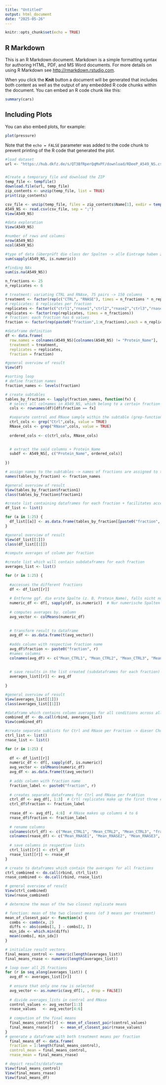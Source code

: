 ```yaml
---
title: "Untitled"
output: html_document
date: "2025-05-26"
---
```


```r
knitr::opts_chunk$set(echo = TRUE)
```

## R Markdown

This is an R Markdown document. Markdown is a simple formatting syntax for authoring HTML, PDF, and MS Word documents. For more details on using R Markdown see <http://rmarkdown.rstudio.com>.

When you click the **Knit** button a document will be generated that includes both content as well as the output of any embedded R code chunks within the document. You can embed an R code chunk like this:

```r
summary(cars)
```

## Including Plots

You can also embed plots, for example:

```r
plot(pressure)
```

Note that the `echo = FALSE` parameter was added to the code chunk to prevent printing of the R code that generated the plot.


```r
#load dataset
url <- "https://hub.dkfz.de/s/QT3BfRperQqMxPF/download/RDeeP_A549_NS.csv.zip"


#Create a temporary file and download the ZIP
temp_file <- tempfile()
download.file(url, temp_file)
zip_contents <- unzip(temp_file, list = TRUE)
print(zip_contents)

csv_file <- unzip(temp_file, files = zip_contents$Name[1], exdir = tempdir())
A549_NS <- read.csv(csv_file, sep = ";")
View(A549_NS)
```

```r
#data exploration
View(A549_NS)

#number of rows and columns
nrow(A549_NS)
ncol(A549_NS)

#type of data (überprüft die class der Spalten -> alle Eintrage haben zwangsweise dieselbe class)
sum(sapply(A549_NS, is.numeric))

#finding NAs
sum(is.na(A549_NS))
```



```r
n_fractions <- 25
n_replicates <- 6

# treatment: variating CTRL and RNAse, 75 pairs -> 150 columns 
treatment <- factor(rep(c("CTRL", "RNASE"), times = n_fractions * n_replicates/2))
# replicates: 6 replicates per fraction
replicates <- factor(c("ctrl1","rnase1","ctrl2","rnase2","ctrl3","rnase3"))
replicates <- factor(rep(replicates, times = n_fractions))
# fraction: each fraction has 6 values
fraction <- factor(rep(paste0("fraction",1:n_fractions),each = n_replicates)) 

```


```r
#dataframe definition
df <- data.frame(
  row.names = colnames(A549_NS)[colnames(A549_NS) != "Protein_Name"], 
  treatment = treatment, 
  replicates = replicates, 
  fraction = fraction)

#general overview of result
View(df)
```

```r
#sorting loop 
# define fraction names
fraction_names <- levels(fraction)

# create subtables
tables_by_fraction <- lapply(fraction_names, function(fx) {
  # select all colnames in A549_NS, which belong to a certain fraction
  cols <- rownames(df)[df$fraction == fx]

  #separate control and RNase sample within the subtable (grep-function searches for the word "Ctrl" or "RNase among the columnnames -> generally searches for textpatterns in vectors)
  ctrl_cols <- grep("Ctrl",cols, value = TRUE)
  RNase_cols <- grep("RNase",cols, value = TRUE)
  
  ordered_cols <- c(ctrl_cols, RNase_cols)

  
  # extract the said columns + Protein_Name
  subdf <- A549_NS[, c("Protein_Name", ordered_cols)]
  
})

# assign names to the subtables -> names of fractions are assigned to the different subtables in chronological order
names(tables_by_fraction) <- fraction_names

#general overview of result
View(tables_by_fraction$fraction1)
class(tables_by_fraction$fraction1)

```

```r
#create list containing dataframes for each fraction + facilitates access to different fractions
df_list <- list()

for (a in 1:25) {
  df_list[[a]] <- as.data.frame(tables_by_fraction[[paste0("fraction", a)]])
}

#general overview of result
View(df_list[[1]])
class(df_list[[1]])

```




```r
#compute averages of column per fraction

#create list which will contain subdataframes for each fraction
averages_list <- list()

for (r in 1:25) {
  
  #accesses the different fractions
  df <- df_list[[r]]  
  
  # Entferne ggf. die erste Spalte (z. B. Protein_Name), falls nicht numerisch
  numeric_df <- df[, sapply(df, is.numeric)]  # Nur numerische Spalten auswählen
  
  # computes averages by. column
  avg_vector <- colMeans(numeric_df)
  
  
  # transform result to dataframe
  avg_df <- as.data.frame(t(avg_vector))
  
  #adds column with respective fraction name
  avg_df$fraction <- paste0("fraction", r)
  #names columns
  colnames(avg_df) <- c("Mean_CTRL1", "Mean_CTRL2", "Mean_CTRL3", "Mean_RNASE1","Mean_RNASE2", "Mean_RNASE3")
  
  
  # save results in the list created (subdataframes for each fraction)
  averages_list[[r]] <- avg_df
  
}

#general overview of result
View(averages_list[[1]])
class(averages_list[[1]])

#dataframe which contains column averages for all conditions across all fractions
combined_df <- do.call(rbind, averages_list)
View(combined_df)

```

```r
#create separate sublists for Ctrl and RNase per Fraction -> dieser Chunk und der davor sind quasi dasselbe nur mit unterschiedlichem outcome (hier: eine Tabelle für RNase und eine für Ctrl; oben drüber: beides in einer Tabelle) -> ein Chunk ist redundant
ctrl_list <- list()
rnase_list <- list()

for (r in 1:25) {
  
  df <- df_list[[r]]  
  numeric_df <- df[, sapply(df, is.numeric)]
  avg_vector <- colMeans(numeric_df)
  avg_df <- as.data.frame(t(avg_vector))
  
  # adds column with fraction name
  fraction_label <- paste0("fraction", r)
  
  # creates separate dataframes for Ctrl and RNase per Fraktion
  ctrl_df <- avg_df[, 1:3]  # Crtl replicates make up the first three columns of avg_df
  ctrl_df$fraction <- fraction_label
  
  rnase_df <- avg_df[, 4:6]  # RNase makes up columns 4 to 6
  rnase_df$fraction <- fraction_label
  
  # rename columns
  colnames(ctrl_df) <- c("Mean_CTRL1", "Mean_CTRL2", "Mean_CTRL3", "fraction")
  colnames(rnase_df) <- c("Mean_RNASE1", "Mean_RNASE2", "Mean_RNASE3", "fraction")
  
  # save columns in respective lists
  ctrl_list[[r]] <- ctrl_df
  rnase_list[[r]] <- rnase_df
}

# create to dataframes which contain the averages for all fractions
ctrl_combined <- do.call(rbind, ctrl_list)
rnase_combined <- do.call(rbind, rnase_list)

# general overview of result
View(ctrl_combined)
View(rnase_combined)

```


```r
# determine the mean of the two closest replicate means

# function: mean of the two closest means (of 3 means per treatment)
mean_of_closest_pair <- function(x) {
  combs <- combn(x, 2)
  diffs <- abs(combs[1, ] - combs[2, ])
  min_idx <- which.min(diffs)
  mean(combs[, min_idx])
}

# initialize result vectors
final_means_control <- numeric(length(averages_list))
final_means_rnase <- numeric(length(averages_list))

# loop over all 25 fractions
for (r in seq_along(averages_list)) {
  avg_df <- averages_list[[r]]
  
  # ensure that only one row is selected
  avg_vector <- as.numeric(avg_df[1, , drop = FALSE])
  
  # divide averages_lists in control and RNase
  control_values <- avg_vector[1:3]
  rnase_values   <- avg_vector[4:6]
  
  # compution of the final means
  final_means_control[r] <- mean_of_closest_pair(control_values)
  final_means_rnase[r]   <- mean_of_closest_pair(rnase_values)
}
# generate a dataframe with both treatment means per fraction
  final_means_df <- data.frame(
  fraction = 1:length(final_means_control),
  control_mean = final_means_control,
  rnase_mean = final_means_rnase)

# depict results/dataframe
View(final_means_control)
View(final_means_rnase)
View(final_means_df)

```
